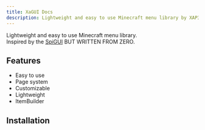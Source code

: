 ```yaml
---
title: XaGUI Docs
description: Lightweight and easy to use Minecraft menu library by XAP3Y.
---
```


Lightweight and easy to use Minecraft menu library. \
Inspired by the [SpiGUI](https://github.com/SamJakob/SpiGUI) BUT WRITTEN FROM ZERO.

## Features

- Easy to use
- Page system
- Customizable
- Lightweight
- ItemBuilder

## Installation

<Cards>
  <Card title="Maven" href="" />
  <Card title="Gradle" href="" />
</Cards>
